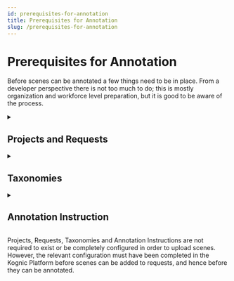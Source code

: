 ```yaml
---
id: prerequisites-for-annotation
title: Prerequisites for Annotation
slug: /prerequisites-for-annotation
---
```



# Prerequisites for Annotation

Before scenes can be annotated a few things need to be in place. From a developer perspective there is not too much to do;
this is mostly organization and workforce level preparation, but it is good to be aware of the process.

<details>
  <summary>
    <h2 style={{margin: '0px'}}>Projects and Requests</h2>
  </summary>

A scene is sent for annotation by adding it to a *Request*, creating what we call and *Input*, which has its own UUID.
This is detailed on the next page.

The request is part of a *Batch*, itself part of a *Project*. Projects and initial Requests and Batches will be set up,
possibly in conjunction with Perception Experts from Kognic, during the onboarding/setup phase for new customers.
They may also be managed independently or in conjunction with a BPO who provides annotation services through the Kognic platform.
</details>

<details>
  <summary>
    <h2 style={{margin: '0px'}}>Taxonomies</h2>
  </summary>

The taxonomy defines the "what" of annotation: what is there to annotate, and hence what does the resulting annotation describe?
The classes of object and the domain and range of their properties, plus annotatable properties of the scene.
</details>

<details>
  <summary>
    <h2 style={{margin: '0px'}}>Annotation Instruction</h2>
  </summary>

In essence, the Annotation Instruction defines the arrangements for the annotation process itself: for example that
polylines are to be drawn to label lane markings.
</details>

Projects, Requests, Taxonomies and Annotation Instructions are not required to exist or be completely configured in order to upload scenes.
However, the relevant configuration must have been completed in the Kognic Platform before scenes can be added to requests, and hence before they can be annotated.

